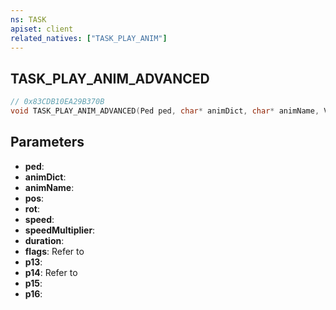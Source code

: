 ```yaml
---
ns: TASK
apiset: client
related_natives: ["TASK_PLAY_ANIM"]
---
```

## TASK_PLAY_ANIM_ADVANCED

```c
// 0x83CDB10EA29B370B
void TASK_PLAY_ANIM_ADVANCED(Ped ped, char* animDict, char* animName, Vector3 pos, Vector3 rot, float speed, float speedMultiplier, int duration, int flags, float p13, int p14, int p15, int p16);
```

## Parameters
* **ped**:
* **animDict**:
* **animName**:
* **pos**:
* **rot**:
* **speed**:
* **speedMultiplier**:
* **duration**:
* **flags**: Refer to <EmbeddedEnum name="eScriptedAnimFlags" />
* **p13**:
* **p14**: Refer to <EmbeddedEnum name="eIkControlFlags" />
* **p15**:
* **p16**: